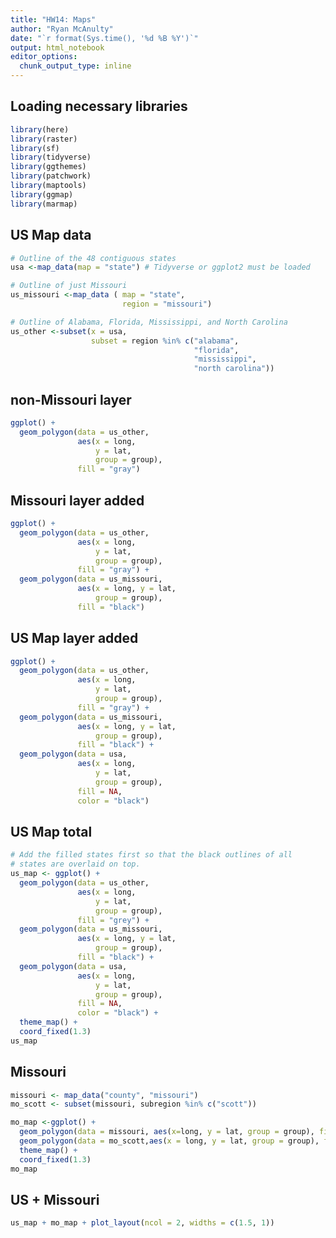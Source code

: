 ```yaml
---
title: "HW14: Maps"
author: "Ryan McAnulty"
date: "`r format(Sys.time(), '%d %B %Y')`"
output: html_notebook
editor_options: 
  chunk_output_type: inline
---
```


## Loading necessary libraries
```r
library(here)
library(raster)
library(sf)
library(tidyverse)
library(ggthemes)
library(patchwork)
library(maptools)
library(ggmap)
library(marmap)
```

## US Map data
```r
# Outline of the 48 contiguous states
usa <-map_data(map = "state") # Tidyverse or ggplot2 must be loaded

# Outline of just Missouri
us_missouri <-map_data ( map = "state",
                         region = "missouri")

# Outline of Alabama, Florida, Mississippi, and North Carolina
us_other <-subset(x = usa,
                  subset = region %in% c("alabama",
                                         "florida",
                                         "mississippi",
                                         "north carolina"))
```

## non-Missouri layer
```r
ggplot() +
  geom_polygon(data = us_other,
               aes(x = long,
                   y = lat,
                   group = group),
               fill = "gray")
```

## Missouri layer added
```r
ggplot() +
  geom_polygon(data = us_other,
               aes(x = long,
                   y = lat,
                   group = group),
               fill = "gray") +
  geom_polygon(data = us_missouri,
               aes(x = long, y = lat,
                   group = group),
               fill = "black")
```

## US Map layer added
```r
ggplot() +
  geom_polygon(data = us_other,
               aes(x = long,
                   y = lat,
                   group = group),
               fill = "gray") +
  geom_polygon(data = us_missouri,
               aes(x = long, y = lat,
                   group = group),
               fill = "black") +
  geom_polygon(data = usa,
               aes(x = long,
                   y = lat,
                   group = group),
               fill = NA,
               color = "black")
```

## US Map total
```r
# Add the filled states first so that the black outlines of all
# states are overlaid on top.
us_map <- ggplot() +
  geom_polygon(data = us_other,
               aes(x = long,
                   y = lat,
                   group = group),
               fill = "grey") +
  geom_polygon(data = us_missouri,
               aes(x = long, y = lat,
                   group = group),
               fill = "black") +
  geom_polygon(data = usa,
               aes(x = long,
                   y = lat,
                   group = group),
               fill = NA,
               color = "black") +
  theme_map() +
  coord_fixed(1.3)
us_map
```

## Missouri
```r
missouri <- map_data("county", "missouri")
mo_scott <- subset(missouri, subregion %in% c("scott"))

mo_map <-ggplot() + 
  geom_polygon(data = missouri, aes(x=long, y = lat, group = group), fill = NA, color = "black") +
  geom_polygon(data = mo_scott,aes(x = long, y = lat, group = group), fill = "black") +
  theme_map() +
  coord_fixed(1.3)
mo_map
```

## US + Missouri
```r
us_map + mo_map + plot_layout(ncol = 2, widths = c(1.5, 1))
```

